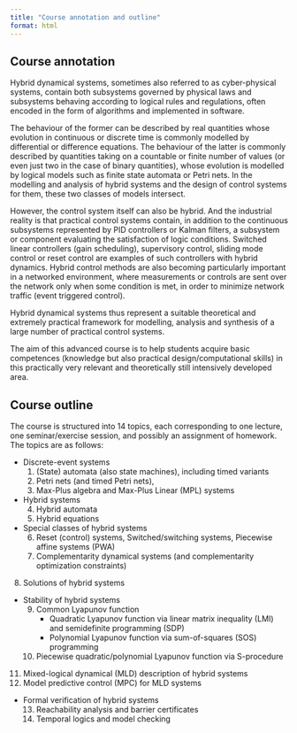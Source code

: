 ```yaml
---
title: "Course annotation and outline"
format: html
---
```


## Course annotation 

Hybrid dynamical systems, sometimes also referred to as cyber-physical systems, contain both subsystems governed by physical laws and subsystems behaving according to logical rules and regulations, often encoded in the form of algorithms and implemented in software.

The behaviour of the former can be described by real quantities whose evolution in continuous or discrete time is commonly modelled by differential or difference equations. The behaviour of the latter is commonly described by quantities taking on a countable or finite number of values (or even just two in the case of binary quantities), whose evolution is modelled by logical models such as finite state automata or Petri nets. In the modelling and analysis of hybrid systems and the design of control systems for them, these two classes of models intersect.

However, the control system itself can also be hybrid. And the industrial reality is that practical control systems contain, in addition to the continuous subsystems represented by PID controllers or Kalman filters, a subsystem or component evaluating the satisfaction of logic conditions. Switched linear controllers (gain scheduling), supervisory control, sliding mode control or reset control are examples of such controllers with hybrid dynamics. Hybrid control methods are also becoming particularly important in a networked environment, where measurements or controls are sent over the network only when some condition is met, in order to minimize network traffic (event triggered control).

Hybrid dynamical systems thus represent a suitable theoretical and extremely practical framework for modelling, analysis and synthesis of a large number of practical control systems.

The aim of this advanced course is to help students acquire basic competences (knowledge but also practical design/computational skills) in this practically very relevant and theoretically still intensively developed area.

## Course outline

The course is structured into 14 topics, each corresponding to one lecture, one seminar/exercise session, and possibly an assignment of homework. The topics are as follows:

- Discrete-event systems 
    1. (State) automata (also state machines), including timed variants
    2. Petri nets (and timed Petri nets), 
    3. Max-Plus algebra and Max-Plus Linear (MPL) systems
- Hybrid systems 
    4. Hybrid automata
    5. Hybrid equations
- Special classes of hybrid systems
    6. Reset (control) systems, Switched/switching systems, Piecewise affine systems (PWA) 
    7. Complementarity dynamical systems (and complementarity optimization constraints)    
8. Solutions of hybrid systems
- Stability of hybrid systems
    9. Common Lyapunov function 
        - Quadratic Lyapunov function via linear matrix inequality (LMI) and semidefinite programming (SDP) 
        - Polynomial Lyapunov function via sum-of-squares (SOS) programming
    10. Piecewise quadratic/polynomial Lyapunov function via S-procedure
11. Mixed-logical dynamical (MLD) description of hybrid systems
12. Model predictive control (MPC) for MLD systems 
- Formal verification of hybrid systems
    13. Reachability analysis and barrier certificates
    14. Temporal logics and model checking
